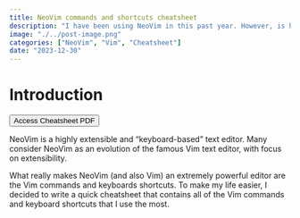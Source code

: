 ---
title: NeoVim commands and shortcuts cheatsheet
description: "I have been using NeoVim in this past year. However, is hard to remember all commands and shortcuts available, so I dedided to write a cheatsheet with all Vim commands and keyboard shortcuts that I use the most."
image: "./../post-image.png"
categories: ["NeoVim", "Vim", "Cheatsheet"]
date: "2023-12-30"
---

# Introduction

<a href="./../cheatsheet.pdf"> <button type="button" class="btn btn-primary">Access Cheatsheet PDF</button></a>

NeoVim is a highly extensible and "keyboard-based" text editor. Many consider NeoVim as an evolution of the famous
Vim text editor, with focus on extensibility.

What really makes NeoVim (and also Vim) an extremely powerful editor are the Vim commands and keyboards shortcuts.
To make my life easier, I decided to write a quick cheatsheet that contains all of the Vim commands
and keyboard shortcuts that I use the most.

